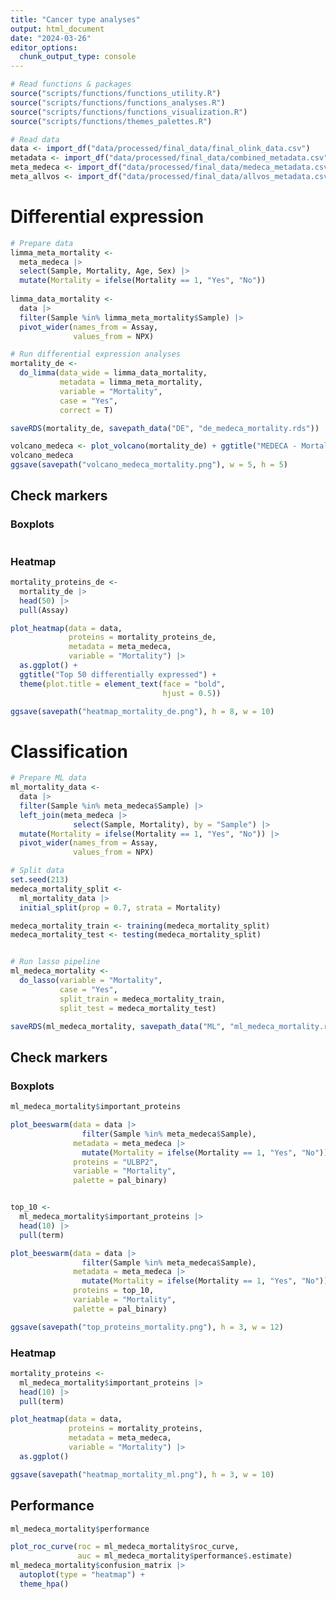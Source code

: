 ```yaml
---
title: "Cancer type analyses"
output: html_document
date: "2024-03-26"
editor_options: 
  chunk_output_type: console
---
```



```r
# Read functions & packages
source("scripts/functions/functions_utility.R")
source("scripts/functions/functions_analyses.R")
source("scripts/functions/functions_visualization.R")
source("scripts/functions/themes_palettes.R")

# Read data
data <- import_df("data/processed/final_data/final_olink_data.csv")  
metadata <- import_df("data/processed/final_data/combined_metadata.csv")  
meta_medeca <- import_df("data/processed/final_data/medeca_metadata.csv") 
meta_allvos <- import_df("data/processed/final_data/allvos_metadata.csv")  
```

# Differential expression

```r
# Prepare data
limma_meta_mortality <- 
  meta_medeca |> 
  select(Sample, Mortality, Age, Sex) |> 
  mutate(Mortality = ifelse(Mortality == 1, "Yes", "No"))
  
limma_data_mortality <- 
  data |> 
  filter(Sample %in% limma_meta_mortality$Sample) |> 
  pivot_wider(names_from = Assay, 
              values_from = NPX) 

# Run differential expression analyses
mortality_de <-
  do_limma(data_wide = limma_data_mortality, 
           metadata = limma_meta_mortality,
           variable = "Mortality", 
           case = "Yes",
           correct = T) 

saveRDS(mortality_de, savepath_data("DE", "de_medeca_mortality.rds"))

volcano_medeca <- plot_volcano(mortality_de) + ggtitle("MEDECA - Mortality")
volcano_medeca
ggsave(savepath("volcano_medeca_mortality.png"), w = 5, h = 5)
```
## Check markers

### Boxplots

```r

```

### Heatmap

```r
mortality_proteins_de <- 
  mortality_de |> 
  head(50) |> 
  pull(Assay)

plot_heatmap(data = data,
             proteins = mortality_proteins_de,
             metadata = meta_medeca,
             variable = "Mortality") |> 
  as.ggplot() +
  ggtitle("Top 50 differentially expressed") +
  theme(plot.title = element_text(face = "bold",
                                  hjust = 0.5))

ggsave(savepath("heatmap_mortality_de.png"), h = 8, w = 10)
```


# Classification 

```r
# Prepare ML data
ml_mortality_data <- 
  data |>
  filter(Sample %in% meta_medeca$Sample) |> 
  left_join(meta_medeca |> 
              select(Sample, Mortality), by = "Sample") |> 
  mutate(Mortality = ifelse(Mortality == 1, "Yes", "No")) |> 
  pivot_wider(names_from = Assay,
              values_from = NPX) 

# Split data 
set.seed(213)
medeca_mortality_split <-
  ml_mortality_data |> 
  initial_split(prop = 0.7, strata = Mortality)

medeca_mortality_train <- training(medeca_mortality_split)
medeca_mortality_test <- testing(medeca_mortality_split)


# Run lasso pipeline
ml_medeca_mortality <- 
  do_lasso(variable = "Mortality",
           case = "Yes", 
           split_train = medeca_mortality_train, 
           split_test = medeca_mortality_test) 

saveRDS(ml_medeca_mortality, savepath_data("ML", "ml_medeca_mortality.rds"))
```

## Check markers

### Boxplots

```r
ml_medeca_mortality$important_proteins

plot_beeswarm(data = data |> 
                filter(Sample %in% meta_medeca$Sample),
              metadata = meta_medeca |> 
                mutate(Mortality = ifelse(Mortality == 1, "Yes", "No")),
              proteins = "ULBP2",
              variable = "Mortality",
              palette = pal_binary)


top_10 <- 
  ml_medeca_mortality$important_proteins |> 
  head(10) |> 
  pull(term)

plot_beeswarm(data = data |> 
                filter(Sample %in% meta_medeca$Sample),
              metadata = meta_medeca |> 
                mutate(Mortality = ifelse(Mortality == 1, "Yes", "No")),
              proteins = top_10,
              variable = "Mortality",
              palette = pal_binary)

ggsave(savepath("top_proteins_mortality.png"), h = 3, w = 12)
```
### Heatmap

```r
mortality_proteins <- 
  ml_medeca_mortality$important_proteins |> 
  head(10) |> 
  pull(term)

plot_heatmap(data = data,
             proteins = mortality_proteins,
             metadata = meta_medeca,
             variable = "Mortality") |> 
  as.ggplot()

ggsave(savepath("heatmap_mortality_ml.png"), h = 3, w = 10)
```

## Performance

```r
ml_medeca_mortality$performance

plot_roc_curve(roc = ml_medeca_mortality$roc_curve,
               auc = ml_medeca_mortality$performance$.estimate)
ml_medeca_mortality$confusion_matrix |> 
  autoplot(type = "heatmap") +
  theme_hpa()
```


